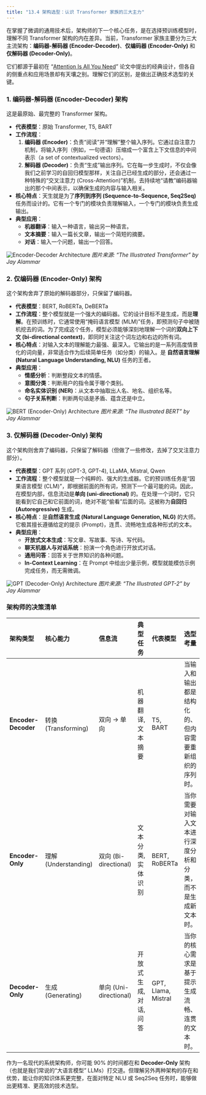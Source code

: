 ```yaml
---
title: "13.4 架构选型：认识 Transformer 家族的三大主力"
---
```


在掌握了微调的通用技术后，架构师的下一个核心任务，是在选择预训练模型时，理解不同 Transformer 架构的内在差异。当前，Transformer 家族主要分为三大主流架构：**编码器-解码器 (Encoder-Decoder)**、**仅编码器 (Encoder-Only)** 和 **仅解码器 (Decoder-Only)**。

它们都源于最初在 "[Attention Is All You Need](https://arxiv.org/abs/1706.03762)" 论文中提出的经典设计，但各自的侧重点和应用场景却有天壤之别。理解它们的区别，是做出正确技术选型的关键。

### 1. 编码器-解码器 (Encoder-Decoder) 架构

这是最原始、最完整的 Transformer 架构。

-   **代表模型**：原始 Transformer, T5, BART
-   **工作流程**：
    1.  **编码器 (Encoder)**：负责“阅读”并“理解”整个输入序列。它通过自注意力机制，将输入序列（例如，一句德语）压缩成一个富含上下文信息的中间表示（a set of contextualized vectors）。
    2.  **解码器 (Decoder)**：负责“生成”输出序列。它在每一步生成时，不仅会像我们之前学习的自回归模型那样，关注自己已经生成的部分，还会通过一种特殊的“交叉注意力 (Cross-Attention)”机制，去持续地“请教”编码器输出的那个中间表示，以确保生成的内容与输入相关。
-   **核心特点**：天生就是为了**序列到序列 (Sequence-to-Sequence, Seq2Seq)** 任务而设计的。它有一个专门的模块负责理解输入，一个专门的模块负责生成输出。
-   **典型应用**：
    -   **机器翻译**：输入一种语言，输出另一种语言。
    -   **文本摘要**：输入一篇长文章，输出一个简短的摘要。
    -   **对话**：输入一个问题，输出一个回答。

![Encoder-Decoder Architecture](https://jalammar.github.io/images/t/The_transformer_encoder_decoder_stack.png)
*图片来源: "The Illustrated Transformer" by Jay Alammar*

### 2. 仅编码器 (Encoder-Only) 架构

这个架构舍弃了原始的解码器部分，只保留了编码器。

-   **代表模型**：BERT, RoBERTa, DeBERTa
-   **工作流程**：整个模型就是一个强大的编码器。它的设计目标不是生成，而是**理解**。在预训练时，它通常使用“掩码语言模型 (MLM)”任务，即预测句子中被随机挖去的词。为了完成这个任务，模型必须能够深刻地理解一个词的**双向上下文 (bi-directional context)**，即同时关注这个词左边和右边的所有词。
-   **核心特点**：对输入文本的理解能力最强、最深入。它输出的是一系列高度情景化的词向量，非常适合作为后续简单任务（如分类）的输入。是 **自然语言理解 (Natural Language Understanding, NLU)** 任务的王者。
-   **典型应用**：
    -   **情感分析**：判断整段文本的情感。
    -   **意图分类**：判断用户的指令属于哪个类别。
    -   **命名实体识别 (NER)**：从文本中抽取出人名、地名、组织名等。
    -   **句子关系判断**：判断两句话是矛盾、蕴含还是中立。

![BERT (Encoder-Only) Architecture](https://jalammar.github.io/images/f/bert-input-output.png)
*图片来源: "The Illustrated BERT" by Jay Alammar*

### 3. 仅解码器 (Decoder-Only) 架构

这个架构则舍弃了编码器，只保留了解码器（但做了一些修改，去掉了交叉注意力部分）。

-   **代表模型**：GPT 系列 (GPT-3, GPT-4), LLaMA, Mistral, Qwen
-   **工作流程**：整个模型就是一个纯粹的、强大的生成器。它的预训练任务是“因果语言模型 (CLM)”，即根据前面的所有词，预测下一个最可能的词。因此，在模型内部，信息流动是**单向 (uni-directional)** 的。在处理一个词时，它只能看到它自己和它前面的词，绝对不能“偷看”后面的词。这被称为**自回归 (Autoregressive)** 生成。
-   **核心特点**：是**自然语言生成 (Natural Language Generation, NLG)** 的大师。它极其擅长遵循给定的提示 (Prompt)，连贯、流畅地生成各种形式的文本。
-   **典型应用**：
    -   **开放式文本生成**：写文章、写故事、写诗、写代码。
    -   **聊天机器人与对话系统**：扮演一个角色进行开放式对话。
    -   **通用问答**：回答关于世界知识的各种问题。
    -   **In-Context Learning**：在 Prompt 中给出少量示例，模型就能模仿示例完成任务，而无需微调。

![GPT (Decoder-Only) Architecture](https://jalammar.github.io/images/f/gpt2-input-output-2.png)
*图片来源: "The Illustrated GPT-2" by Jay Alammar*

### 架构师的决策清单

| 架构类型 | **核心能力** | **信息流** | **典型任务** | **代表模型** | **选型考量** |
| :--- | :--- | :--- | :--- | :--- | :--- |
| **Encoder-Decoder** | 转换 (Transforming) | 双向 -> 单向 | 机器翻译, 文本摘要 | T5, BART | 当输入和输出都是结构化的、但内容需要重新组织的序列时。 |
| **Encoder-Only** | 理解 (Understanding) | 双向 (Bi-directional) | 文本分类, 实体识别 | BERT, RoBERTa | 当你需要对输入文本进行深度分析和分类，而不是生成新文本时。 |
| **Decoder-Only** | 生成 (Generating) | 单向 (Uni-directional) | 开放式生成, 对话, 问答 | GPT, Llama, Mistral | 当你的核心需求是基于提示生成流畅、连贯的文本时。 |

作为一名现代的系统架构师，你可能 90% 的时间都在和 **Decoder-Only** 架构（也就是我们常说的“大语言模型” LLMs）打交道。但理解另外两种架构的存在和优势，能让你的知识体系更完整，在面对特定 NLU 或 Seq2Seq 任务时，能够做出更精准、更高效的技术选型。
